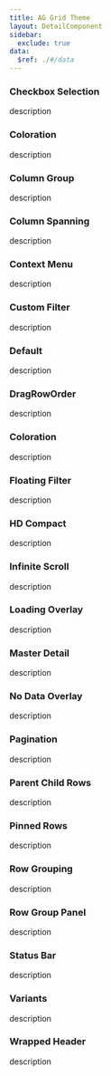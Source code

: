 ```yaml
---
title: AG Grid Theme
layout: DetailComponent
sidebar:
  exclude: true
data:
  $ref: ./#/data
---
```


<AGThemeProvider>
<LivePreviewControls>
<LivePreview componentName="ag-grid-theme" exampleName="CheckboxSelection" >

### Checkbox Selection

description

</LivePreview>
<LivePreview componentName="ag-grid-theme" exampleName="Coloration" >

### Coloration

description

</LivePreview>
<LivePreview componentName="ag-grid-theme" exampleName="ColumnGroup" >

### Column Group

description

</LivePreview>
<LivePreview componentName="ag-grid-theme" exampleName="ColumnSpanning" >

### Column Spanning

description

</LivePreview>
<LivePreview componentName="ag-grid-theme" exampleName="ContextMenu" >

### Context Menu

description

</LivePreview>
<LivePreview componentName="ag-grid-theme" exampleName="CustomFilter" >

### Custom Filter

description

</LivePreview>
<LivePreview componentName="ag-grid-theme" exampleName="Default" >

### Default

description

</LivePreview>
<LivePreview componentName="ag-grid-theme" exampleName="DragRowOrder" >

### DragRowOrder

description

</LivePreview>
<LivePreview componentName="ag-grid-theme" exampleName="Coloration" >

### Coloration

description

</LivePreview>
<LivePreview componentName="ag-grid-theme" exampleName="FloatingFilter" >

### Floating Filter

description

</LivePreview>
<LivePreview componentName="ag-grid-theme" exampleName="HDCompact" >

### HD Compact

description

</LivePreview>
<LivePreview componentName="ag-grid-theme" exampleName="InfiniteScroll" >

### Infinite Scroll

description

</LivePreview>
<LivePreview componentName="ag-grid-theme" exampleName="LoadingOverlay" >

### Loading Overlay

description

</LivePreview>
<LivePreview componentName="ag-grid-theme" exampleName="MasterDetail" >

### Master Detail

description

</LivePreview>
<LivePreview componentName="ag-grid-theme" exampleName="NoDataOverlay" >

### No Data Overlay

description

</LivePreview>
<LivePreview componentName="ag-grid-theme" exampleName="Pagination" >

### Pagination

description

</LivePreview>
<LivePreview componentName="ag-grid-theme" exampleName="ParentChildRows" >

### Parent Child Rows

description

</LivePreview>
<LivePreview componentName="ag-grid-theme" exampleName="PinnedRows" >

### Pinned Rows

description

</LivePreview>
<LivePreview componentName="ag-grid-theme" exampleName="RowGrouping" >

### Row Grouping

description

</LivePreview>
<LivePreview componentName="ag-grid-theme" exampleName="RowGroupPanel" >

### Row Group Panel

description

</LivePreview>
<LivePreview componentName="ag-grid-theme" exampleName="StatusBar" >

### Status Bar

description

</LivePreview>
<LivePreview componentName="ag-grid-theme" exampleName="Variants" >

### Variants

description

</LivePreview>
<LivePreview componentName="ag-grid-theme" exampleName="WrappedHeader" >

### Wrapped Header

description

</LivePreview>
</LivePreviewControls>
</AGThemeProvider>